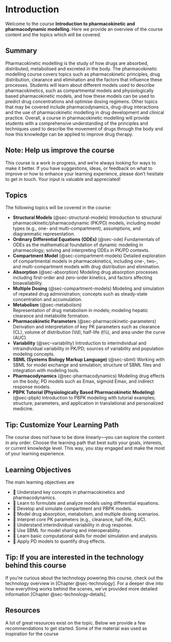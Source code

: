 # Introduction {#sec-course-introduction}

Welcome to the course **Introduction to pharmacokinetic and pharmacodynamic modelling**. Here we provide an overview of the course content and the topics which will be covered.

## Summary {#sec-course-summary}

Pharmacokinetic modelling is the study of how drugs are absorbed, distributed, metabolised and excreted in the body. The pharmacokinetic modelling course covers topics such as pharmacokinetic principles, drug distribution, clearance and elimination and the factors that influence these processes. Students will learn about different models used to describe pharmacokinetics, such as compartmental models and physiologically based pharmacokinetic models, and how these models can be used to predict drug concentrations and optimise dosing regimens. Other topics that may be covered include pharmacodynamics, drug-drug interactions and the use of pharmacokinetic modelling in drug development and clinical practice. Overall, a course in pharmacokinetic modelling will provide students with a comprehensive understanding of the principles and techniques used to describe the movement of drugs through the body and how this knowledge can be applied to improve drug therapy.

::: {.callout-note}
## Note: Help us improve the course

This course is a work in progress, and we’re always looking for ways to make it better. If you have suggestions, ideas, or feedback on what to improve or how to enhance your learning experience, please don’t hesitate to get in touch. Your input is valuable and appreciated!
:::

## Topics

The following topics will be covered in the course:

- **Structural Models** (@sec-structural-models)
  Introduction to structural pharmacokinetic/pharmacodynamic (PK/PD) models, including model types (e.g., one- and multi-compartment), assumptions, and diagrammatic representation.
- **Ordinary Differential Equations (ODEs)** (@sec-ode)
  Fundamentals of ODEs as the mathematical foundation of dynamic modeling in pharmacology; solving and interpreting ODEs in PK/PD contexts.
- **Compartment Model** (@sec-compartment-models)
  Detailed exploration of compartmental models in pharmacokinetics, including one-, two-, and multi-compartment models with drug distribution and elimination.
- **Absorption** (@sec-absorption)
  Modeling drug absorption processes including first-order and zero-order kinetics, and factors affecting bioavailability.
- **Multiple Dosing** (@sec-compartment-models)
  Modeling and simulation of repeated drug administration; concepts such as steady-state concentration and accumulation.
- **Metabolism** (@sec-metabolism)  
  Representation of drug metabolism in models; modeling hepatic clearance and metabolite formation.
- **Pharmacokinetic Parameters** (@sec-pharmacokinetic-parameters)
  Derivation and interpretation of key PK parameters such as clearance (CL), volume of distribution (Vd), half-life (t½), and area under the curve (AUC).
- **Variability** (@sec-variability)
  Introduction to interindividual and intraindividual variability in PK/PD; sources of variability and population modeling concepts.
- **SBML (Systems Biology Markup Language)** (@sec-sbml)
  Working with SBML for model exchange and simulation; structure of SBML files and integration with modeling tools.
- **Pharmacodynamics** (@sec-pharmacodynamics)
  Modeling drug effects on the body; PD models such as Emax, sigmoid Emax, and indirect response models.
- **PBPK Tutorial (Physiologically Based Pharmacokinetic Modeling)**  (@sec-pbpk)
  Introduction to PBPK modeling with tutorial examples; structure, parameters, and application in translational and personalized medicine.

::: {.callout-tip}
## Tip: Customize Your Learning Path

The course does not have to be done linearly—you can explore the content in any order. Choose the learning path that best suits your goals, interests, or current knowledge level. This way, you stay engaged and make the most of your learning experience.
:::


## Learning Objectives

The main learning objectives are

- 🎯 Understand key concepts in pharmacokinetics and pharmacodynamics.  
- 🎯 Learn to formulate and analyze models using differential equations.  
- 🎯 Develop and simulate compartment and PBPK models.  
- 🎯 Model drug absorption, metabolism, and multiple dosing scenarios.  
- 🎯 Interpret core PK parameters (e.g., clearance, half-life, AUC).  
- 🎯 Understand interindividual variability in drug response.  
- 🎯 Use SBML for model sharing and interoperability.  
- 🎯 Learn basic computational skills for model simulation and analysis.  
- 🎯 Apply PD models to quantify drug effects.

::: {.callout-tip}
## Tip: If you are interested in the technology behind this course

If you're curious about the technology powering this course, check out the technology overview in [Chapter @sec-technology]. For a deeper dive into how everything works behind the scenes, we’ve provided more detailed information [Chapter @sec-technology-details].
:::


## Resources

A lot of great resources exist on the topic. Below we provide a few recommendations to get started. Some of the material was used as inspiration for the course
